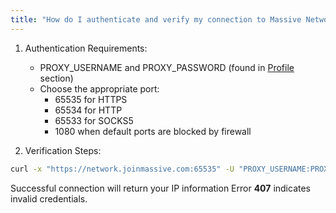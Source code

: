 ```yaml
---
title: "How do I authenticate and verify my connection to Massive Network?"
---
```


1. Authentication Requirements:
   - PROXY_USERNAME and PROXY_PASSWORD (found in [Profile](https://partners.joinmassive.com/profile) section)
   - Choose the appropriate port:
     - 65535 for HTTPS
     - 65534 for HTTP
     - 65533 for SOCKS5
     - 1080 when default ports are blocked by firewall

2. Verification Steps:

```bash
curl -x "https://network.joinmassive.com:65535" -U "PROXY_USERNAME:PROXY_PASSWORD" http://ip-api.com
```

Successful connection will return your IP information
Error **407** indicates invalid credentials.